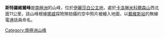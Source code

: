 {{coord|69|43|S|74|7|E|display=title}}

'''斯特羅維爾峰'''是[[南極洲|南極洲]]的山峰，位於[[伊麗莎白公主地|伊麗莎白公主地]]，處於[[卡洛琳米科爾森山|卡洛琳米科爾森山]]西北面11公里，該山峰根據[[挪威|挪威]]探險隊拍攝的空中照片被繪入地圖，以[[戴維斯站|戴維斯站]]的無線電通話員命名。

{{Antarctica-geo-stub}}
[[Category:南極洲山峰|Category:南極洲山峰]]